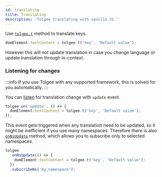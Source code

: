 ```yaml
---
id: translating
title: Translating
description: 'Tolgee translating with vanilla JS.'
---
```


Use [`tolgee.t`](./api/core_package/tolgee.mdx#t) method to translate keys.

```ts
domElement.textContent = tolgee.t('key', 'Default value');
```

However this will not update translation in case you change language or update translation through in-context.

### Listening for changes

:::info
If you use Tolgee with any supported framework, this is solved for you automatically.
:::

You can [listen](./api/core_package/tolgee.mdx#on) for translation change with `update` event.

```ts
tolgee.on('update', () => {
  domElement.textContent = tolgee.t('key', 'Default value');
});
```

This event gets triggered when any translation need to be updated, so it might be inefficient if you use many namespaces. Therefore there is also [`onNsUpdate`](./api/core_package/tolgee.mdx#onnsupdate) method, which allows you to subscribe only to selected namespaces.

```ts
tolgee
  .onNsUpdate(() => {
    domElement.textContent = tolgee.t('key', 'Default value');
  })
  .subscribeNs('my_namespace');
```
